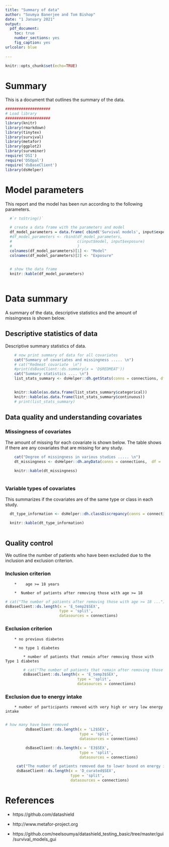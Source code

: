 ```yaml
---
title: "Summary of data"
author: "Soumya Banerjee and Tom Bishop"
date: "1 January 2021"
output: 
  pdf_document:
    toc: true
    number_sections: yes
    fig_caption: yes
urlcolor: blue
  
---
```


```r
knitr::opts_chunk$set(echo=TRUE)
```

# Summary

This is a document that outlines the summary of the data.


```r

####################
# Load library
####################
library(knitr)
library(rmarkdown)
library(tinytex)
library(survival)
library(metafor)
library(ggplot2)
library(survminer)
require('DSI')
require('DSOpal')
require('dsBaseClient')
library(dsHelper)

```

# Model parameters

This report and the model has been run according to the following parameters.

```r

  #`r toString()`

  # create a data frame with the parameters and model
  df_model_parameters = data.frame( cbind('Survival models', input$exposure), stringsAsFactors = FALSE )
  #df_model_parameters <- rbind(df_model_parameters, 
  #                             c(input$model, input$exposure)
  #                             )
  colnames(df_model_parameters)[1] <- "Model"
  colnames(df_model_parameters)[2] <- "Exposure"
  
```

```r
  
  # show the data frame
  knitr::kable(df_model_parameters)
  
```

# Data summary

A summary of the data, descriptive statistics and the amount of missingness is shown below.



## Descriptive statistics of data

Descriptive summary statistics of data.

```r
    
    # now print summary of data for all covariates
    cat("Summary of covariates and missingness ..... \n") 
    # cat("Redmeat covariate  \n") 
    #print(dsBaseClient::ds.summary(x = 'D$REDMEAT'))
    cat("Summary statistics .... \n") 
    list_stats_summary <- dsHelper::dh.getStats(conns = connections, df = 'D', vars = c('REDMEAT','OFFALS','POULTRY','REDMEATTOTAL') )  
    
```

```r

    knitr::kable(as.data.frame(list_stats_summary$categorical))
    knitr::kable(as.data.frame(list_stats_summary$continuous))
    # print(list_stats_summary)

```

## Data quality and understanding covariates

### Missingness of covariates

The amount of missing for each covariate is shown below. The table shows if there are any covariates that are missing for any study.

```r

    cat("Degree of missingness in various studies ..... \n") 
    dt_missingness <- dsHelper::dh.anyData(conns = connections,  df = 'D', vars = c('REDMEAT','OFFALS','POULTRY','REDMEATTOTAL') ) 
```

```r

    knitr::kable(dt_missingness)
    

```


### Variable types of covariates

This summarizes if the covariates are of the same type or class in each study.


```r

  dt_type_information <- dsHelper::dh.classDiscrepancy(conns = connections, df = 'D', vars = NULL)

```

```r

  knitr::kable(dt_type_information)
  
```


## Quality control

We outline the number of patients who have been excluded due to the inclusion and exclusion criterion.

    
### 	Inclusion criterion

        *	 age >= 18 years

        *  Number of patients after removing those with age >= 18  

```r

# cat("The number of patients after removing those with age >= 18 ...")
dsBaseClient::ds.length(x = 'E_temp2$SEX', 
                        type = 'split',
                        datasources = connections)
```

###  Exclusion criterion

        * no previous diabetes

        * no type 1 diabetes
    
            * number of patients that remain after removing those with Type 1 diabetes 


```r
        # cat("The number of patients that remain after removing those with Type 1 diabetes  ..\n")
        dsBaseClient::ds.length(x = 'E_temp3$SEX', 
                                type = 'split',
                                datasources = connections)
```

### Exclusion due to energy intake

        * number of participants removed with very high or very low energy intake
            
```r
# how many have been removed
         dsBaseClient::ds.length(x = 'L2$SEX', 
                                 type = 'split',
                                 datasources = connections)

         dsBaseClient::ds.length(x = 'E3$SEX',
                                 type = 'split',
                                 datasources = connections)

```
   
```r
     cat("The number of patients removed due to lower bound on energy intake are: \n")
     dsBaseClient::ds.length(x = 'D_curated$SEX',
                             type = 'split',
                             datasources = connections)                        

```


# References

  * https://github.com/datashield
  
  * http://www.metafor-project.org
  
  * https://github.com/neelsoumya/datashield_testing_basic/tree/master/gui/survival_models_gui
  
  
  
  
  
